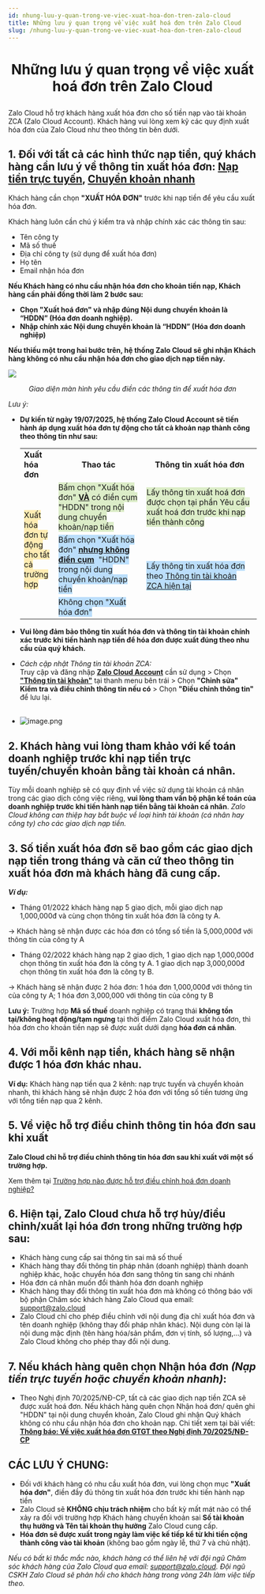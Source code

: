 ```yaml
---
id: nhung-luu-y-quan-trong-ve-viec-xuat-hoa-don-tren-zalo-cloud
title: Những lưu ý quan trọng về việc xuất hoá đơn trên Zalo Cloud
slug: /nhung-luu-y-quan-trong-ve-viec-xuat-hoa-don-tren-zalo-cloud
---
```


# <p align="center">Những lưu ý quan trọng về việc xuất hoá đơn trên Zalo Cloud</p>

Zalo Cloud hỗ trợ khách hàng xuất hóa đơn cho số tiền nạp vào tài khoản ZCA (Zalo Cloud Account). Khách hàng vui lòng xem kỹ các quy định xuất hóa đơn của Zalo Cloud như theo thông tin bên dưới.

## 1. Đối với tất cả các hình thức nạp tiền, quý khách hàng cần lưu ý về thông tin xuất hóa đơn: [**Nạp tiền trực tuyến**](https://zalo.cloud/blog/huong-dan-nap-tien-vao-zalo-cloud-account-bang-phuong-thuc-nap-truc-tuyen/8bujyrzbeg498j8jw4)**,** [**Chuyển khoản nhanh**](https://zalo.cloud/blog/huong-dan-nap-tien-vao-zca-bang-phuong-thuc-chuyen-khoan-nhanh/wkugnnbdeezmjpnz4w)

Khách hàng cần chọn **"XUẤT HÓA ĐƠN"** trước khi nạp tiền để yêu cầu xuất hóa đơn.

Khách hàng luôn cần chú ý kiểm tra và nhập chính xác các thông tin sau:

- Tên công ty
- Mã số thuế
- Địa chỉ công ty (sử dụng để xuất hóa đơn)
- Họ tên
- Email nhận hóa đơn

**Nếu Khách hàng có nhu cầu nhận hóa đơn cho khoản tiền nạp, Khách hàng cần phải đồng thời làm 2 bước sau:**

- **Chọn "Xuất hoá đơn" và nhập đúng Nội dung chuyển khoản là “HDDN” (Hóa đơn doanh nghiệp).**
- **Nhập chính xác Nội dung chuyển khoản là “HDDN” (Hóa đơn doanh nghiệp)**

**Nếu thiếu một trong hai bước trên, hệ thống Zalo Cloud sẽ ghi nhận Khách hàng không có nhu cầu nhận hóa đơn cho giao dịch nạp tiền này.**

<p style={{ textAlign: "center" }}>
  <img src="https://stc-oa.zdn.vn/uploads/5630cdb5b02cf9dc09d97fe724f1a47b.jpg" />
</p>

_<p align="center">Giao diện màn hình yêu cầu điền các thông tin để xuất hóa đơn</p>_

_Lưu ý:_

*   **Dự kiến từ ngày 19/07/2025, hệ thống Zalo Cloud Account sẽ tiến hành áp dụng xuất hóa đơn tự động cho tất cả khoản nạp thành công theo thông tin như sau:**
    
    <table class="ck-table-resized"><colgroup><col style="width:14.54%;"><col style="width:37.25%;"><col style="width:48.21%;"></colgroup><tbody><tr><td><strong>Xuất hóa đơn</strong></td><td><p style="text-align:center;"><strong>Thao tác</strong></p></td><td><p style="text-align:center;"><strong>Thông tin xuất hóa đơn</strong></p></td></tr><tr><td rowspan="3"><span style="background-color:#ffecb3;">Xuất hóa đơn tự động cho tất cả trường hợp</span></td><td><span style="background-color:#dcedc8;">Bấm chọn "Xuất hóa đơn" <strong><u>VÀ</u></strong> có điền cụm "HDDN" trong nội dung chuyển khoản/nạp tiền</span></td><td><span style="background-color:#dcedc8;">Lấy thông tin xuất hoá đơn được chọn tại phần Yêu cầu xuất hoá đơn trước khi nạp tiền thành công</span></td></tr><tr><td><span style="background-color:#bbdefb;">Bấm chọn "Xuất hóa đơn" <strong><u>nhưng không điền cụm</u></strong> &nbsp;"HDDN" trong nội dung chuyển khoản/nạp tiền</span></td><td rowspan="2"><span style="background-color:#bbdefb;">Lấy thông tin xuất hóa đơn theo </span><a target="_blank" rel="noopener noreferrer" href="https://account.zalo.cloud/setting/info"><span style="background-color:#bbdefb;">Thông tin tài khoản ZCA hiện tại</span></a></td></tr><tr><td><span style="background-color:#bbdefb;">Không chọn "Xuất hóa đơn"</span></td></tr></tbody></table>
    
*   **Vui lòng đảm bảo thông tin xuất hóa đơn và thông tin tài khoản chính xác trước khi tiến hành nạp tiền để hóa đơn được xuất đúng theo nhu cầu của quý khách.**
*   _Cách cập nhật Thông tin tài khoản ZCA:_  
    Truy cập và đăng nhập [**Zalo Cloud Account**](https://account.zalo.cloud/) cần sử dụng > Chọn [**"Thông tin tài khoản"**](https://account.zalo.cloud/setting/info) tại thanh menu bên trái > Chọn **"Chỉnh sửa"**  
    **Kiểm tra và điều chỉnh thông tin nếu có** > Chọn **"Điều chỉnh thông tin"** để lưu lại.  
     
*   ![image.png](https://content.zalo.cloud/uploads/image_58ceba507f.png)

## 2. Khách hàng vui lòng tham khảo với kế toán doanh nghiệp trước khi nạp tiền trực tuyến/chuyển khoản bằng tài khoản cá nhân.
Tùy mỗi doanh nghiệp sẽ có quy định về việc sử dụng tài khoản cá nhân trong các giao dịch công việc riêng, **vui lòng tham vấn bộ phận kế toán của doanh nghiệp trước khi tiến hành nạp tiền bằng tài khoản cá nhân**.
_Zalo Cloud không can thiệp hay bắt buộc về loại hình tài khoản (cá nhân hay công ty) cho các giao dịch nạp tiền._

## 3. Số tiền xuất hóa đơn sẽ bao gồm các giao dịch nạp tiền trong tháng và căn cứ theo thông tin xuất hóa đơn mà khách hàng đã cung cấp.

_**Ví dụ:**_

- Tháng 01/2022 khách hàng nạp 5 giao dịch, mỗi giao dịch nạp 1,000,000đ và cùng chọn thông tin xuất hóa đơn là công ty A.

→ Khách hàng sẽ nhận được các hóa đơn có tổng số tiền là 5,000,000đ với thông tin của công ty A

- Tháng 02/2022 khách hàng nạp 2 giao dịch, 1 giao dịch nạp 1,000,000đ chọn thông tin xuất hóa đơn là công ty A. 1 giao dịch nạp 3,000,000đ chọn thông tin xuất hóa đơn là công ty B.

→ Khách hàng sẽ nhận được 2 hóa đơn: 1 hóa đơn 1,000,000đ với thông tin của công ty A; 1 hóa đơn 3,000,000 với thông tin của công ty B

**Lưu ý:** Trường hợp **Mã số thuế** doanh nghiệp có trạng thái **không tồn tại/không hoạt động/tạm ngưng** tại thời điểm Zalo Cloud xuất hóa đơn, thì hóa đơn cho khoản tiền nạp sẽ được xuất dưới dạng **hóa đơn cá nhân**.

## 4. Với mỗi kênh nạp tiền, khách hàng sẽ nhận được 1 hóa đơn khác nhau.

**Ví dụ:** Khách hàng nạp tiền qua 2 kênh: nạp trực tuyến và chuyển khoản nhanh, thì khách hàng sẽ nhận được 2 hóa đơn với tổng số tiền tương ứng với tổng tiền nạp qua 2 kênh.

## 5. Về việc hỗ trợ điều chỉnh thông tin hóa đơn sau khi xuất

**Zalo Cloud chỉ hỗ trợ điều chỉnh thông tin hóa đơn sau khi xuất với một số trường hợp.**

Xem thêm tại [Trường hợp nào được hỗ trợ điều chỉnh hoá đơn doanh nghiệp?](https://zalo.cloud/zns/guidelines/truong-hop-nao-duoc-ho-tro-dieu-chinh-hoa-don-doanh-nghiep)


## 6. Hiện tại, Zalo Cloud chưa hỗ trợ hủy/điều chỉnh/xuất lại hóa đơn trong những trường hợp sau:

- Khách hàng cung cấp sai thông tin sai mã số thuế
- Khách hàng thay đổi thông tin pháp nhân (doanh nghiệp) thành doanh nghiệp khác, hoặc chuyển hóa đơn sang thông tin sang chi nhánh
- Hóa đơn cá nhân muốn đổi thành hóa đơn doanh nghiệp
- Khách hàng thay đổi thông tin xuất hóa đơn mà không có thông báo với bộ phận Chăm sóc khách hàng Zalo Cloud qua email: [support@zalo.cloud](mailto:support@zalo.cloud)
- Zalo Cloud chỉ cho phép điều chỉnh với nội dung địa chỉ xuất hóa đơn và tên doanh nghiệp (không thay đổi pháp nhân khác). Nội dung còn lại là nội dung mặc định (tên hàng hóa/sản phẩm, đơn vị tính, số lượng,...) và Zalo Cloud không cho phép thay đổi nội dung.

## 7. Nếu khách hàng quên chọn Nhận hóa đơn _**(Nạp tiền trực tuyến hoặc chuyển khoản nhanh)**_:

- Theo Nghị định 70/2025/NĐ-CP, tất cả các giao dịch nạp tiền ZCA sẽ được xuất hoá đơn. Nếu khách hàng quên chọn Nhận hoá đơn/ quên ghi "HDDN" tại nội dung chuyển khoản, Zalo Cloud ghi nhận Quý khách không có nhu cầu nhận hóa đơn cho khoản nạp. Chi tiết xem tại bài viết: [**Thông báo: Về việc xuất hóa đơn GTGT theo Nghị định 70/2025/NĐ-CP**](https://zalo.cloud/news/thong-bao-ve-viec-xuat-hoa-don-gtgt-theo-nghi-dinh-702025ndcp-/jyp1dyqrqzphnvlqcafugni9)

## CÁC LƯU Ý CHUNG:

- Đối với khách hàng có nhu cầu xuất hóa đơn, vui lòng chọn mục **"Xuất hóa đơn"**, điền đầy đủ thông tin xuất hóa đơn trước khi tiến hành nạp tiền
- Zalo Cloud sẽ **KHÔNG chịu trách nhiệm** cho bất kỳ mất mát nào có thể xảy ra đối với trường hợp Khách hàng chuyển khoản sai **Số tài khoản thụ hưởng và Tên tài khoản thụ hưởng** Zalo Cloud cung cấp.
- **Hóa đơn sẽ được xuất trong ngày làm việc kế tiếp kể từ khi tiền cộng thành công vào tài khoản** (không bao gồm ngày lễ, thứ 7 và chủ nhật).

_Nếu có bất kì thắc mắc nào, khách hàng có thể liên hệ với đội ngũ Chăm sóc khách hàng của Zalo Cloud qua email:_ [_support@zalo.cloud_](mailto:support@zalo.cloud)_. Đội ngũ CSKH Zalo Cloud sẽ phản hồi cho khách hàng trong vòng 24h làm việc tiếp theo._
